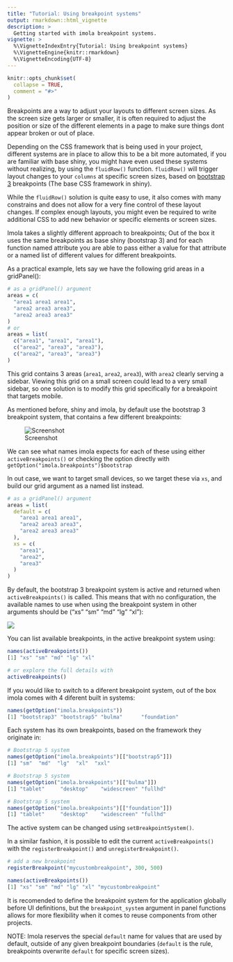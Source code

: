 ```yaml
---
title: "Tutorial: Using breakpoint systems"
output: rmarkdown::html_vignette
description: >
  Getting started with imola breakpoint systems.
vignette: >
  %\VignetteIndexEntry{Tutorial: Using breakpoint systems}
  %\VignetteEngine{knitr::rmarkdown}
  %\VignetteEncoding{UTF-8}
---
```


```r
knitr::opts_chunk$set(
  collapse = TRUE,
  comment = "#>"
)
```

Breakpoints are a way to adjust your layouts to different screen sizes. As the screen size gets larger or smaller, it is often required to adjust the position or size of the different elements in a page to make sure things dont appear broken or out of place.

Depending on the CSS framework that is being used in your project, different systems are in place to allow this to be a bit more automated, if you are familiar with base shiny, you might have even used these systems without realizing, by using the `fluidRow()` function. `fluidRow()` will trigger layout changes to your `columns` at specific screen sizes, based on [bootstrap 3](https://shiny.rstudio.com/articles/layout-guide.html) breakpoints (The base CSS framework in shiny).

While the `fluidRow()` solution is quite easy to use, it also comes with many constrains and does not allow for a very fine control of these layout changes. If complex enough layouts, you might even be required to write additional CSS to add new behavior or specific elements or screen sizes.

Imola takes a slightly different approach to breakpoints; Out of the box it uses the same breakpoints as base shiny (bootstrap 3) and for each function named attribute you are able to pass either a value for that attribute or a named list of different values for different breakpoints.

As a practical example, lets say we have the following grid areas in a gridPanel():

``` r
# as a gridPanel() argument
areas = c(
  "area1 area1 area1",
  "area2 area3 area3",
  "area2 area3 area3"
)
# or
areas = list(
  c("area1", "area1", "area1"),
  c("area2", "area3", "area3"),
  c("area2", "area3", "area3")
)
```

This grid contains 3 areas (`area1`, `area2`, `area3`), with `area2` clearly serving a sidebar. Viewing this grid on a small screen could lead to a very small sidebar, so one solution is to modify this grid specifically for a breakpoint that targets mobile.

As mentioned before, shiny and imola, by default use the bootstrap 3 breakpoint system, that contains a few different breakpoints:

![Screenshot](../reference/figures/bootstrap3-breakpoints.png)

We can see what names imola expects for each of these using either `activeBreakpoints()` or checking the option directly with `getOption("imola.breakpoints")$bootstrap`

In out case, we want to target small devices, so we target these via `xs`, and build our grid argument as a named list instead.

``` r
# as a gridPanel() argument
areas = list(
  default = c(
    "area1 area1 area1",
    "area2 area3 area3",
    "area2 area3 area3"
  ),
  xs = c(
    "area1",
    "area2",
    "area3"
  )
)
```

By default, the bootstrap 3 breakpoint system is active and returned when `activeBreakpoints()` is called. This means that with no configuration, the available names to use when using the breakpoint system in other arguments should be ("xs" "sm" "md" "lg" "xl"):

![](../reference/figures/bootstrap3-breakpoints.png)

You can list available breakpoints, in the active breakpoint system using:

```R
names(activeBreakpoints())
[1] "xs" "sm" "md" "lg" "xl"

# or explore the full details with
activeBreakpoints()
```

If you would like to switch to a diferent breakpoint system, out of the box imola comes with 4 diferent built in systems:
```R
names(getOption("imola.breakpoints"))
[1] "bootstrap3" "bootstrap5" "bulma"      "foundation"
```

Each system has its own breakpoints, based on the framework they originate in:
```R
# Bootstrap 5 system
names(getOption("imola.breakpoints")[["bootstrap5"]])
[1] "sm"  "md"  "lg"  "xl"  "xxl"

# Bootstrap 5 system
names(getOption("imola.breakpoints")[["bulma"]])
[1] "tablet"     "desktop"    "widescreen" "fullhd"

# Bootstrap 5 system
names(getOption("imola.breakpoints")[["foundation"]])
[1] "tablet"     "desktop"    "widescreen" "fullhd"
```
The active system can be changed using `setBreakpointSystem()`.

In a similar fashion, it is possible to edit the current `activeBreakpoints()` with the `registerBreakpoint()` and `unregisterBreakpoint()`.
```R
# add a new breakpoint
registerBreakpoint("mycustombreakpoint", 300, 500)

names(activeBreakpoints())
[1] "xs" "sm" "md" "lg" "xl" "mycustombreakpoint"
```

It is recomended to define the breakpoint system for the application globally before UI definitions, but the `breakpoint_system` argument in panel functions allows for more flexibility when it comes to reuse components from other projects.

NOTE: Imola reserves the special `default` name for values that are used by default, outside of any given breakpoint boundaries (`default` is the rule, breakpoints overwrite `default` for specific screen sizes).
